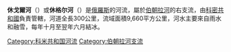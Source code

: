 '''休戈爾河'''（{{lang-ru|Щугор|Shchugor}}）或'''休格尔河'''（{{lang|ru|Щугер}}）是[[俄羅斯|俄羅斯]]的河流，屬於[[伯朝拉河|伯朝拉河]]的右支流，由[[科密共和國|科密共和國]]負責管轄，河道全長300公里，流域面積9,660平方公里，河水主要來自雨水和融雪，每年十月至翌年六月結冰。

{{Russia-geo-stub}}
[[Category:科米共和国河流|Category:科米共和国河流]]
[[Category:伯朝拉河支流|Category:伯朝拉河支流]]